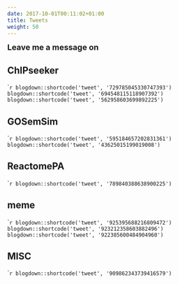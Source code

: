 ```yaml
---
date: 2017-10-01T00:11:02+01:00
title: Tweets
weight: 50
---
```



<link rel="stylesheet" href="https://guangchuangyu.github.io/css/font-awesome.min.css">

<font size="4">**Leave me a message on <a href="https://twitter.com/guangchuangyu"><i class="fa fa-twitter fa-lg"></i></a>**</font>


## ChIPseeker

````r
blogdown::shortcode('tweet', '729785045330747393')
blogdown::shortcode('tweet', '694548115118907392')
blogdown::shortcode('tweet', '562958603699892225')
```



## GOSemSim

````r
blogdown::shortcode('tweet', '595184657202831361')
blogdown::shortcode('tweet', '43625015199019008')
```

## ReactomePA

````r
blogdown::shortcode('tweet', '789840388638900225')
```

## meme

````r
blogdown::shortcode('tweet', '925395688216809472')
blogdown::shortcode('tweet', '923212358603882496')
blogdown::shortcode('tweet', '922385600484904960')
```

## MISC

````r
blogdown::shortcode('tweet', '909862343739416579')
```
